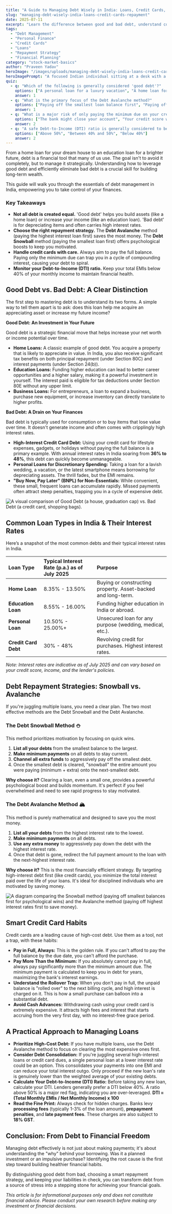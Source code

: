 ```yaml
---
title: "A Guide to Managing Debt Wisely in India: Loans, Credit Cards, and Repayment"
slug: "managing-debt-wisely-india-loans-credit-cards-repayment"
date: 2025-07-11
excerpt: "Learn the difference between good and bad debt, understand common loan types in India, and discover powerful strategies like the Snowball and Avalanche methods to pay off your dues and achieve financial freedom."
tags:
  - "Debt Management"
  - "Personal Finance"
  - "Credit Cards"
  - "Loans"
  - "Repayment Strategy"
  - "Financial Planning"
category: "stock-market-basics"
author: "Praveen Yadav"
heroImage: "/images/uploads/managing-debt-wisely-india-loans-credit-cards-repayment/hero-image.jpg"
heroImagePrompt: "A focused Indian individual sitting at a desk with a laptop, calculator, and documents, confidently planning their debt repayment strategy."
quiz:
  - q: "Which of the following is generally considered 'good debt'?"
    options: ["A personal loan for a luxury vacation", "A home loan for a primary residence", "High-interest credit card debt for shopping"]
    answer: 1
  - q: "What is the primary focus of the Debt Avalanche method?"
    options: ["Paying off the smallest loan balance first", "Paying off the loan with the highest interest rate first", "Paying off loans in alphabetical order"]
    answer: 1
  - q: "What is a major risk of only paying the minimum due on your credit card?"
    options: ["The bank might close your account", "Your credit score will instantly improve", "The interest compounds, causing the debt to grow rapidly"]
    answer: 2
  - q: "A safe Debt-to-Income (DTI) ratio is generally considered to be:"
    options: ["Above 50%", "Between 40% and 50%", "Below 40%"]
    answer: 2
---
```


From a home loan for your dream house to an education loan for a brighter future, debt is a financial tool that many of us use. The goal isn't to avoid it completely, but to manage it strategically. Understanding how to leverage good debt and efficiently eliminate bad debt is a crucial skill for building long-term wealth.

This guide will walk you through the essentials of debt management in India, empowering you to take control of your finances.

### Key Takeaways
*   **Not all debt is created equal.** 'Good debt' helps you build assets (like a home loan) or increase your income (like an education loan). 'Bad debt' is for depreciating items and often carries high interest rates.
*   **Choose the right repayment strategy.** The **Debt Avalanche** method (paying the highest interest loan first) saves the most money. The **Debt Snowball** method (paying the smallest loan first) offers psychological boosts to keep you motivated.
*   **Handle credit cards with care.** Always aim to pay the full balance. Paying only the minimum due can trap you in a cycle of compounding interest, causing your debt to spiral.
*   **Monitor your Debt-to-Income (DTI) ratio.** Keep your total EMIs below 40% of your monthly income to maintain financial health.

## Good Debt vs. Bad Debt: A Clear Distinction

The first step to mastering debt is to understand its two forms. A simple way to tell them apart is to ask: does this loan help me acquire an appreciating asset or increase my future income?

**Good Debt: An Investment in Your Future**

Good debt is a strategic financial move that helps increase your net worth or income potential over time.

*   **Home Loans:** A classic example of good debt. You acquire a property that is likely to appreciate in value. In India, you also receive significant tax benefits on both principal repayment (under Section 80C) and interest payments (under Section 24(b)).
*   **Education Loans:** Funding higher education can lead to better career opportunities and a higher salary, making it a powerful investment in yourself. The interest paid is eligible for tax deductions under Section 80E without any upper limit.
*   **Business Loans:** For entrepreneurs, a loan to expand a business, purchase new equipment, or increase inventory can directly translate to higher profits.

**Bad Debt: A Drain on Your Finances**

Bad debt is typically used for consumption or to buy items that lose value over time. It doesn't generate income and often comes with cripplingly high interest rates.

*   **High-Interest Credit Card Debt:** Using your credit card for lifestyle expenses, gadgets, or holidays without paying the full balance is a primary example. With annual interest rates in India soaring from **36% to 48%**, this debt can quickly become unmanageable.
*   **Personal Loans for Discretionary Spending:** Taking a loan for a lavish wedding, a vacation, or the latest smartphone means borrowing for depreciating assets. The thrill fades, but the EMI remains.
*   **"Buy Now, Pay Later" (BNPL) for Non-Essentials:** While convenient, these small, frequent loans can accumulate rapidly. Missed payments often attract steep penalties, trapping you in a cycle of expensive debt.

![A visual comparison of Good Debt (a house, graduation cap) vs. Bad Debt (a credit card, shopping bags).](/images/uploads/managing-debt-wisely-india-loans-credit-cards-repayment/good-vs-bad-debt.png)

## Common Loan Types in India & Their Interest Rates

Here’s a snapshot of the most common debts and their typical interest rates in India.

| Loan Type | Typical Interest Rate (p.a.) as of July 2025 | Purpose |
| :--- | :--- | :--- |
| **Home Loan** | 8.35% - 13.50% | Buying or constructing property. Asset-backed and long-term. |
| **Education Loan** | 8.55% - 16.00% | Funding higher education in India or abroad. |
| **Personal Loan** | 10.50% - 25.00%+ | Unsecured loan for any purpose (wedding, medical, etc.). |
| **Credit Card Debt** | 30% - 48% | Revolving credit for purchases. Highest interest rates. |

*Note: Interest rates are indicative as of July 2025 and can vary based on your credit score, income, and the lender's policies.*

## Debt Repayment Strategies: Snowball vs. Avalanche

If you're juggling multiple loans, you need a clear plan. The two most effective methods are the Debt Snowball and the Debt Avalanche.

### The Debt Snowball Method ⛄

This method prioritizes motivation by focusing on quick wins.

1.  **List all your debts** from the smallest balance to the largest.
2.  **Make minimum payments** on all debts to stay current.
3.  **Channel all extra funds** to aggressively pay off the smallest debt.
4.  Once the smallest debt is cleared, "snowball" the entire amount you were paying (minimum + extra) onto the next-smallest debt.

**Why choose it?** Clearing a loan, even a small one, provides a powerful psychological boost and builds momentum. It's perfect if you feel overwhelmed and need to see rapid progress to stay motivated.

### The Debt Avalanche Method 🏔️

This method is purely mathematical and designed to save you the most money.

1.  **List all your debts** from the highest interest rate to the lowest.
2.  **Make minimum payments** on all debts.
3.  **Use any extra money** to aggressively pay down the debt with the highest interest rate.
4.  Once that debt is gone, redirect the full payment amount to the loan with the next-highest interest rate.

**Why choose it?** This is the most financially efficient strategy. By targeting high-interest debt first (like credit cards), you minimize the total interest paid over the life of your loans. It's ideal for disciplined individuals who are motivated by saving money.

![A diagram comparing the Snowball method (paying off smallest balances first for psychological wins) and the Avalanche method (paying off highest interest rates first to save money).](/images/uploads/managing-debt-wisely-india-loans-credit-cards-repayment/snowball-vs-avalanche.png)

## Smart Credit Card Habits

Credit cards are a leading cause of high-cost debt. Use them as a tool, not a trap, with these habits:

*   **Pay in Full, Always:** This is the golden rule. If you can't afford to pay the full balance by the due date, you can't afford the purchase.
*   **Pay More Than the Minimum:** If you absolutely cannot pay in full, always pay significantly more than the minimum amount due. The minimum payment is calculated to keep you in debt for years, maximizing the bank's interest earnings.
*   **Understand the Rollover Trap:** When you don't pay in full, the unpaid balance is "rolled over" to the next billing cycle, and high interest is charged on it. This is how a small purchase can balloon into a substantial debt.
*   **Avoid Cash Advances:** Withdrawing cash using your credit card is extremely expensive. It attracts high fees and interest that starts accruing from the very first day, with no interest-free grace period.

## A Practical Approach to Managing Loans

*   **Prioritize High-Cost Debt:** If you have multiple loans, use the Debt Avalanche method to focus on clearing the most expensive ones first.
*   **Consider Debt Consolidation:** If you're juggling several high-interest loans or credit card dues, a single personal loan at a lower interest rate could be an option. This consolidates your payments into one EMI and can reduce your total interest outgo. Only proceed if the new loan's rate is genuinely lower than the weighted average of your existing debts.
*   **Calculate Your Debt-to-Income (DTI) Ratio:** Before taking any new loan, calculate your DTI. Lenders generally prefer a DTI below 40%. A ratio above 50% is a major red flag, indicating you are over-leveraged.
    **DTI = (Total Monthly EMIs / Net Monthly Income) x 100**
*   **Read the Fine Print:** Always check for hidden charges. Banks levy **processing fees** (typically 1-3% of the loan amount), **prepayment penalties**, and **late payment fees**. These charges are also subject to **18% GST**.

## Conclusion: From Debt to Financial Freedom

Managing debt effectively is not just about making payments; it's about understanding the "why" behind your borrowing. Was it a planned investment or an impulsive purchase? Identifying the root cause is the first step toward building healthier financial habits.

By distinguishing good debt from bad, choosing a smart repayment strategy, and keeping your liabilities in check, you can transform debt from a source of stress into a stepping stone for achieving your financial goals.

*This article is for informational purposes only and does not constitute financial advice. Please conduct your own research before making any investment or financial decisions.*